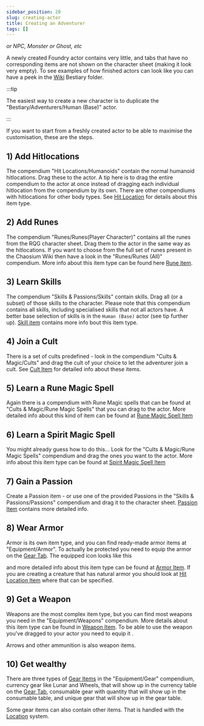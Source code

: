 ```yaml
---
sidebar_position: 20
slug: creating-actor
title: Creating an Adventurer
tags: []
---
```


_or NPC, Monster or Ghost, etc_

A newly created Foundry actor contains very little, and tabs that have no corresponding items are
not shown on the character sheet (making it look very empty). To see examples of how finished actors
can look like you can have a peek in the [Wiki](/wiki/wiki-module) Bestiary folder.

:::tip

The easiest way to create a new character is to duplicate the "Bestiary/Adventurers/Human (Base)"
actor.

:::

If you want to start from a freshly created actor to be able to maximise the customisation, these
are the steps.

## 1) Add Hitlocations

The compendium "Hit Locations/Humanoids" contain the normal humanoid hitlocations. Drag these to the
actor. A tip here is to drag the entire compendium to the actor at once instead of dragging each
individual hitlocation from the compendium by its own. There are other compendiums with hitlocations
for other body types. See [Hit Location](/rqg-system/items/hit-location) for details about this item
type.

## 2) Add Runes

The compendium "Runes/Runes(Player Character)" contains all the runes from the RQG character sheet.
Drag them to the actor in the same way as the hitlocations. If you want to choose from the full set
of runes present in the Chaosium Wiki then have a look in the "Runes/Runes (All)" compendium. More
info about this item type can be found here [Rune item](/rqg-system/items/rune).

## 3) Learn Skills

The compendium "Skills & Passions/Skills" contain skills. Drag all (or a subset) of those skills to
the character. Please note that this compendium contains all skills, including specialised skills
that not all actors have. A better base selection of skills is in the `Human (Base)` actor (see tip
further up). [Skill item](/rqg-system/items/skill) contains more info bout this item type.

## 4) Join a Cult

There is a set of cults predefined - look in the compendium "Cults & Magic/Cults" and drag the cult
of your choice to let the adventurer join a cult. See [Cult Item](/rqg-system/items/cult) for
detailed info about these items.

## 5) Learn a Rune Magic Spell

Again there is a compendium with Rune Magic spells that can be found at "Cults & Magic/Rune Magic
Spells" that you can drag to the actor. More detailed info about this kind of item can be found at
[Rune Magic Spell Item](/rqg-system/items/rune-magic)

## 6) Learn a Spirit Magic Spell

You might already guess how to do this... Look for the "Cults & Magic/Rune Magic Spells" compendium
and drag the ones you want to the actor. More info about this item type can be found at
[Spirit Magic Spell Item](/rqg-system/items/spirit-magic)

## 7) Gain a Passion

Create a Passion item - or use one of the provided Passions in the "Skills & Passions/Passions"
compendium and drag it to the character sheet. [Passion Item](/rqg-system/items/passion) contains
more detailed info.

## 8) Wear Armor

Armor is its own item type, and you can find ready-made armor items at "Equipment/Armor". To
actually be protected you need to equip the armor on the
[Gear Tab](/rqg-system/character-sheet/gear). The equipped icon looks like this

<LightInvertSvg src="/img/equipped.svg" width="18" /> and more detailed info about this item type can
be found at [Armor Item](/rqg-system/items/armor). If you are creating a creature that has natural armor
you should look at [Hit Location Item](/rqg-system/items/hit-location) where that can be specified.

## 9) Get a Weapon

Weapons are the most complex item type, but you can find most weapons you need in the
"Equipment/Weapons" compendium. More details about this item type can be found in
[Weapon Item](/rqg-system/items/weapon). To be able to use the weapon you've dragged to your actor
you need to equip it <LightInvertSvg src="/img/equipped.svg" width="18" />.

Arrows and other ammunition is also weapon items.

## 10) Get wealthy

There are three types of [Gear Items](/rqg-system/items/gear) in the "Equipment/Gear" compendium,
currency gear like Lunar and Wheels, that will show up in the currency table on the
[Gear Tab](/rqg-system/character-sheet/gear), consumable gear with quantity that will show up in the
consumable table, and unique gear that will show up in the gear table.

Some gear items can also contain other items. That is handled with the
[Location](/rqg-system/character-sheet/gear#locations) system.
